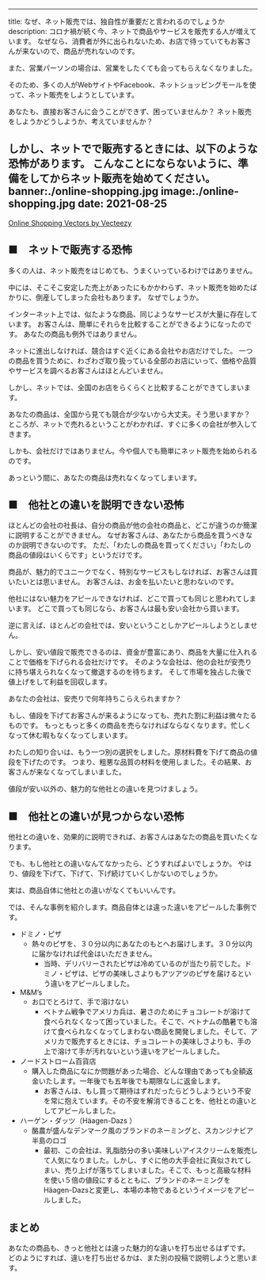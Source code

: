 ------
title: なぜ、ネット販売では、独自性が重要だと言われるのでしょうか
description: 
  コロナ禍が続く今、ネットで商品やサービスを販売する人が増えています。
  なぜなら、消費者が外に出られないため、お店で待っていてもお客さんが来ないので、商品が売れないのです。
  
  また、営業パーソンの場合は、営業をしたくても会ってもらえなくなりました。

  そのため、多くの人がWebサイトやFacebook、ネットショッピングモールを使って、ネット販売をしようとしています。

  あなたも、直接お客さんに会うことができず、困っていませんか？
  ネット販売をしようかどうしようか、考えていませんか？

  しかし、ネットでで販売するときには、以下のような恐怖があります。
  こんなことにならないように、準備をしてからネット販売を始めてください。
banner:./online-shopping.jpg
image:./online-shopping.jpg
date: 2021-08-25
------
<div className="flex w-full item-rigt content-right”>
  <div className=”text-xs text-right"><a href=“https://www.vecteezy.com/free-vector/online-shopping”>Online Shopping Vectors by Vecteezy</a>
  </div>
</div>

## ■　ネットで販売する恐怖

多くの人は、ネット販売をはじめても、うまくいっているわけではありません。

中には、そこそこ安定した売上があったにもかかわらず、ネット販売を始めたばかりに、倒産してしまった会社もあります。
なぜでしょうか。

インターネット上では、似たような商品、同じようなサービスが大量に存在しています。
お客さんは、簡単にそれらを比較することができるようになったのです。
あなたの商品も例外ではありません。

ネットに進出しなければ、競合はすぐ近くにある会社やお店だけでした。
一つの商品を買うために、わざわざ取り扱っている全部のお店にいって、価格や品質やサービスを調べるお客さんはほとんどいません。

しかし、ネットでは、全国のお店をらくらくと比較することができてしまいます。

あなたの商品は、全国から見ても競合が少ないから大丈夫。そう思いますか？
ところが、ネットで売れるということがわかれば、すぐに多くの会社が参入してきます。

しかも、会社だけではありません。今や個人でも簡単にネット販売を始められるのです。

あっという間に、あなたの商品は売れなくなってしまいます。

## ■　他社との違いを説明できない恐怖

ほとんどの会社の社長は、自分の商品が他の会社の商品と、どこが違うのか簡潔に説明することができません。
なぜお客さんは、あなたから商品を買うべきなのか説明できないのです。
ただ、「わたしの商品を買ってください」「わたしの商品の値段はいくらです」というだけです。

商品が、魅力的でユニークでなく、特別なサービスもしなければ、お客さんは買いたいとは思いません。
お客さんは、お金を払いたいと思わないのです。

他社にはない魅力をアピールできなければ、どこで買っても同じと思われてしまいます。
どこで買っても同じなら、お客さんは最も安い会社から買います。

逆に言えば、ほとんどの会社では、安いということしかアピールしようとしません。

しかし、安い値段で販売できるのは、資金が豊富にあり、商品を大量に仕入れることで価格を下げられる会社だけです。
そのような会社は、他の会社が安売りに持ち堪えられなくなって撤退するのを待ちます。
そして市場を独占した後で値上げをして利益を回収します。

あなたの会社は、安売りで何年持ちこらえられますか？

もし、値段を下げてお客さんが来るようになっても、売れた割に利益は微々たるものです。
もっともっと多くの商品を売らなければならなくなります。忙しくなって休む暇もなくなってしまいます。

わたしの知り合いは、もう一つ別の選択をしました。原材料費を下げて商品の値段を下げたのです。
つまり、粗悪な品質の材料を使用しました。その結果、お客さんが来なくなってしまいました。

値段が安い以外の、魅力的な他社との違いを見つけましょう。

## ■　他社との違いが見つからない恐怖

他社との違いを、効果的に説明できれば、お客さんはあなたの商品を買いたくなります。

でも、もし他社との違いなんてなかったら、どうすればよいでしょうか。
やはり、値段を下げて、下げて、下げ続けていくしかないのでしょうか。

実は、商品自体に他社との違いがなくてもいいんです。

では、そんな事例を紹介します。商品自体とは違った違いをアピールした事例です。

- ドミノ・ピザ
    * 熱々のピザを、３０分以内にあなたのもとへお届けします。３０分以内に届かなければ代金はいただきません。
        * 当時、デリバリーされたピザは冷めているのが当たり前でした。ドミノ・ピザは、ピザの美味しさよりもアツアツのピザを届けるという違いをアピールしました。
- M&M’s
    * お口でとろけて、手で溶けない
        * ベトナム戦争でアメリカ兵は、暑さのためにチョコレートが溶けて食べられなくなって困っていました。そこで、ベトナムの酷暑でも溶けて食べられなくなってしまわない商品を開発しました。そして、アメリカで販売するときには、チョコレートの美味しさよりも、手の上で溶けて手が汚れないという違いをアピールしました。
- ノードストローム百貨店
    * 購入した商品になにか問題があった場合、どんな理由であっても全額返金いたします。一年後でも五年後でも期限なしに返金します。
        * お客さんは、もし買って期待はずれだったらどうしようという不安を常に抱えています。その不安を解消できることを、他社との違いとしてアピールしました。
- ハーゲン・ダッツ（Häagen-Dazs ）
    * 酪農が盛んなデンマーク風のブランドのネーミングと、スカンジナビア半島のロゴ
        * 最初、この会社は、乳脂肪分の多い美味しいアイスクリームを販売して人気になりました。しかし、すぐに他の大手会社に真似されてしまい、売り上げが落ちてしまいました。そこで、もっと高級な材料を使い５倍の値段にするとともに、ブランドのネーミングをHäagen-Dazsと変更し、本場の本物であるというイメージをアピールしました。

## まとめ

あなたの商品も、きっと他社とは違った魅力的な違いを打ち出せるはずです。
どのようにすれば、違いを打ち出せるかは、また別の投稿で説明しようと思います。

